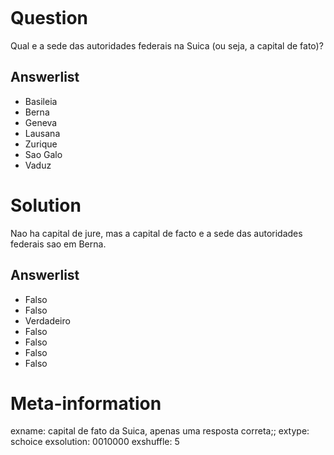 ```{r data generation, echo = FALSE, results = "hide"}

```

Question
========
Qual e a sede das autoridades federais na Suica (ou seja, a capital de fato)?

Answerlist
----------
* Basileia
* Berna
* Geneva 
* Lausana 
* Zurique 
* Sao Galo
* Vaduz 

Solution
========
Nao ha capital de jure, mas a capital de facto e a sede das autoridades federais sao em Berna.

Answerlist
----------
* Falso
* Falso
* Verdadeiro
* Falso
* Falso
* Falso
* Falso

Meta-information
================
exname: capital de fato da Suica, apenas uma resposta correta;;
extype: schoice
exsolution: 0010000
exshuffle: 5
